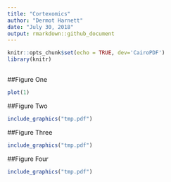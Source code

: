 ```yaml
---
title: "Cortexomics"
author: "Dermot Harnett"
date: "July 30, 2018"
output: rmarkdown::github_document
---
```



```r
knitr::opts_chunk$set(echo = TRUE, dev='CairoPDF')
library(knitr)
  
```

<!-- ## R Markdown -->

<!-- This is an R Markdown document. Markdown is a simple formatting syntax for authoring HTML, PDF, and MS Word documents. For more details on using R Markdown see <http://rmarkdown.rstudio.com>. -->


##Figure One
```r
plot(1)
```
##Figure Two
```r
include_graphics("tmp.pdf")
```
##Figure Three
```r
include_graphics("tmp.pdf")
```
##Figure Four
```r
include_graphics("tmp.pdf")
```

<!-- ```{r cars} -->
<!-- summary(cars) -->
<!-- ``` -->

<!-- ## Including Plots -->

<!-- You can also embed plots, for example: -->

<!-- ```{r pressure, echo=FALSE} -->
<!-- plot(pressure) -->
<!-- ``` -->

<!-- Note that the `echo = FALSE` parameter was added to the code chunk to prevent printing of the R code that generated the plot. -->
